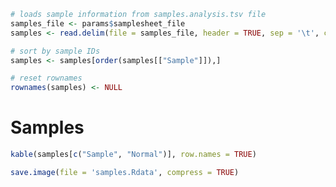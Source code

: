 ```r
# loads sample information from samples.analysis.tsv file
samples_file <- params$samplesheet_file
samples <- read.delim(file = samples_file, header = TRUE, sep = '\t', check.names = FALSE)

# sort by sample IDs
samples <- samples[order(samples[["Sample"]]),]

# reset rownames
rownames(samples) <- NULL
```

# Samples

```r
kable(samples[c("Sample", "Normal")], row.names = TRUE)
```

```r
save.image(file = 'samples.Rdata', compress = TRUE)
```
